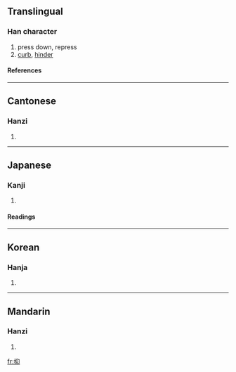 ==Translingual==
===Han character===
{{Han char|rn=64|rad=手|as=04|sn=7|four=5702<sub>0</sub>|canj=手竹女中 (QHVL)}}
# press down, repress
# [[curb]], [[hinder]]
====References====
{{Han ref|kx=0421.090|dkj=11883|dj=0768.090|hdz=31841.070|uh=6291|ud=25233|bh=A7ED|bd=42989}}
----
==Cantonese==
===Hanzi===
{{yue-hanzi|jyut=|y=yik1}}
# {{defn|Cantonese}}
----
==Japanese==
===Kanji===
{{ja-kanji|grade=c|rs=手04}}
# {{defn|Japanese}} 
====Readings====
{{ja-readings|on=[[よく]] (yoku)|kun=[[おさえる]] (osaeru)}}
----
==Korean==
===Hanja===
{{ko-hanja|hangeul=억|eumhun=|rv=eok|mr=ŏk|y=ek}}
# {{defn|Korean}}
----
==Mandarin==
===Hanzi===
{{cmn-hanzi|pin=[[yì]] ([[yi4]])|wg=i<sup>4</sup>}}
# {{defn|Mandarin}}

[[fr:抑]]